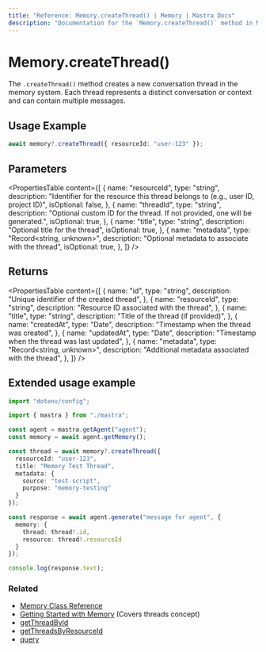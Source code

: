 ```yaml
---
title: "Reference: Memory.createThread() | Memory | Mastra Docs"
description: "Documentation for the `Memory.createThread()` method in Mastra, which creates a new conversation thread in the memory system."
---
```


# Memory.createThread()

The `.createThread()` method creates a new conversation thread in the memory system. Each thread represents a distinct conversation or context and can contain multiple messages.

## Usage Example

```typescript copy
await memory?.createThread({ resourceId: "user-123" });
```

## Parameters

<PropertiesTable
  content={[
    {
      name: "resourceId",
      type: "string",
      description:
        "Identifier for the resource this thread belongs to (e.g., user ID, project ID)",
      isOptional: false,
    },
    {
      name: "threadId",
      type: "string",
      description:
        "Optional custom ID for the thread. If not provided, one will be generated.",
      isOptional: true,
    },
    {
      name: "title",
      type: "string",
      description: "Optional title for the thread",
      isOptional: true,
    },
    {
      name: "metadata",
      type: "Record<string, unknown>",
      description: "Optional metadata to associate with the thread",
      isOptional: true,
    },
  ]}
/>

## Returns

<PropertiesTable
  content={[
    {
      name: "id",
      type: "string",
      description: "Unique identifier of the created thread",
    },
    {
      name: "resourceId",
      type: "string",
      description: "Resource ID associated with the thread",
    },
    {
      name: "title",
      type: "string",
      description: "Title of the thread (if provided)",
    },
    {
      name: "createdAt",
      type: "Date",
      description: "Timestamp when the thread was created",
    },
    {
      name: "updatedAt",
      type: "Date",
      description: "Timestamp when the thread was last updated",
    },
    {
      name: "metadata",
      type: "Record<string, unknown>",
      description: "Additional metadata associated with the thread",
    },
  ]}
/>

## Extended usage example

```typescript filename="src/test-memory.ts" showLineNumbers copy
import "dotenv/config";

import { mastra } from "./mastra";

const agent = mastra.getAgent("agent");
const memory = await agent.getMemory();

const thread = await memory?.createThread({
  resourceId: "user-123",
  title: "Memory Test Thread",
  metadata: {
    source: "test-script",
    purpose: "memory-testing"
  }
});

const response = await agent.generate("message for agent", {
  memory: {
    thread: thread!.id,
    resource: thread!.resourceId
  }
});

console.log(response.text);
```

### Related

- [Memory Class Reference](/reference/memory/Memory.mdx)
- [Getting Started with Memory](/docs/memory/overview.mdx) (Covers threads concept)
- [getThreadById](/reference/memory/getThreadById.mdx)
- [getThreadsByResourceId](/reference/memory/getThreadsByResourceId.mdx)
- [query](/reference/memory/query.mdx)
